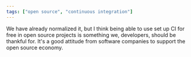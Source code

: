 ```yaml
---
tags: ["open source", "continuous integration"]
---
```


We have already normalized it,
but I think being able to use set up CI for free in open source projects is something we,
developers,
should be thankful for.
It's a good attitude from software companies to support the open source economy.
